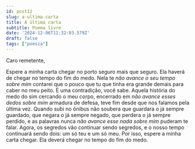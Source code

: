 ```yaml
---
id: post12
slug: a-ultima-carta
title: A última carta
subtitle: Poema livre
date: '2024-12-06T11:32:03.579Z'
draft: false
tags: ["poesia"]
---
```


Caro remetente,  

Espere a minha carta chegar no porto seguro mais que seguro. 
Ela haverá de chegar no tempo do fim do medo.
Nela te _não avance o seu tempo sobre mim_ contarei 
que o pouco que tu que tinha era grande demais para caber no meu peito.
É uma contradição, você sabe.
Aquela história do medo do sim cercando o meu corpo, 
encerrado em _não avance esses dedos sobre mim_ armadura de defesa,
 teve fim desde que nos falamos pela última vez.
Quando subi no ônibus não soubera que guardara
o já sempre guardado, que negara o já sempre negado, 
que perdera o já sempre perdido, e as palavras nunca 
_não avance esse nada sobre mim_ puderam te falar.
Agora, os segredos vão continuar sendo segredos, 
e o nosso tempo continuará sendo dois: um só teu e um só meu.
Por isso, espere a minha carta chegar. 
Ela deverá chegar no tempo do fim do medo.